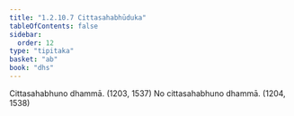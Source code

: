 ```yaml
---
title: "1.2.10.7 Cittasahabhūduka"
tableOfContents: false
sidebar:
  order: 12
type: "tipitaka"
basket: "ab"
book: "dhs"
---
```



<DynamicBreadcrumb />

<Division number="83" book="dhs">

<Paragraph number="198" book="dhs">
Cittasahabhuno dhammā. (<Emphasis>1203, 1537</Emphasis>)
</Paragraph>

<Paragraph number="199" book="dhs">
No cittasahabhuno dhammā. (<Emphasis>1204, 1538</Emphasis>)
</Paragraph>
</Division>